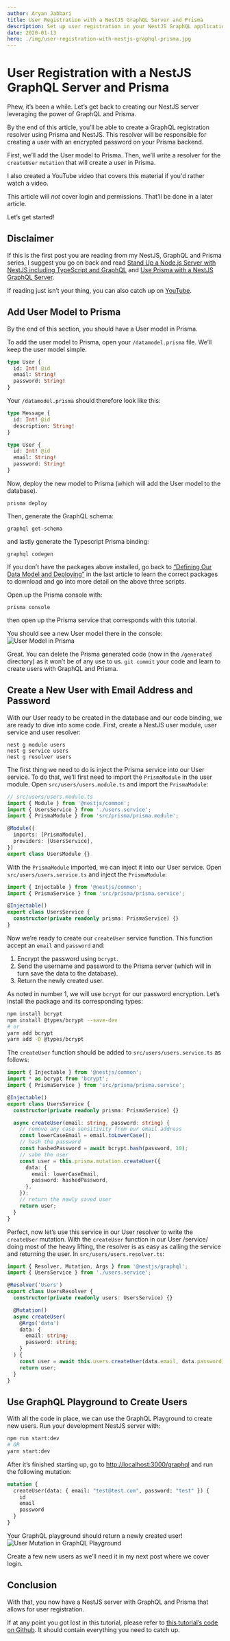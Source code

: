 ```yaml
---
author: Aryan Jabbari
title: User Registration with a NestJS GraphQL Server and Prisma
description: Set up user registration in your NestJS GraphQL application.
date: 2020-01-13
hero: ./img/user-registration-with-nestjs-graphql-prisma.jpg
---
```



# User Registration with a NestJS GraphQL Server and Prisma

Phew, it’s been a while. Let’s get back to creating our NestJS server leveraging the power of GraphQL and Prisma.

By the end of this article, you’ll be able to create a GraphQL registration resolver using Prisma and NestJS. This resolver will be responsible for creating a user with an encrypted password on your Prisma backend.

First, we’ll add the User model to Prisma. Then, we’ll write a resolver for the `createUser` `mutation` that will create a user in Prisma.

I also created a YouTube video that covers this material if you'd rather watch a video.

<StyledYouTube videoId="mXM4KqTORZU" />

This article will _not_ cover login and permissions. That’ll be done in a later article.

Let’s get started!

## Disclaimer

If this is the first post you are reading from my NestJS, GraphQL and Prisma series, I suggest you go on back and read [Stand Up a Node.js Server with NestJS including TypeScript and GraphQL](https://www.thewebdevcoach.com/Stand-Up-a-Node.js-Server-with-NestJS-including-TypeScript-and-GraphQL) and [Use Prisma with a NestJS GraphQL Server](https://www.thewebdevcoach.com/Use-Prisma-with-a-NestJS-GraphQL-Server).

If reading just isn’t your thing, you can also catch up on [YouTube](https://www.youtube.com/playlist?list=PL3cz80ehFCalIYHmDQJkgdtDFesuYIYTU).

<StyledYouTube videoId="JA7d-UUGqk0" />
<StyledYouTube videoId="J1mTfisEYdw" />

## Add User Model to Prisma

By the end of this section, you should have a User model in Prisma.

To add the user model to Prisma, open your `/datamodel.prisma` file. We’ll keep the user model simple.

```graphql
type User {
  id: Int! @id
  email: String!
  password: String!
}
```

Your `/datamodel.prisma` should therefore look like this:

```graphql
type Message {
  id: Int! @id
  description: String!
}

type User {
  id: Int! @id
  email: String!
  password: String!
}
```

Now, deploy the new model to Prisma (which will add the User model to the database).

```
prisma deploy
```

Then, generate the GraphQL schema:

```
graphql get-schema
```

and lastly generate the Typescript Prisma binding:

```
graphql codegen
```

If you don’t have the packages above installed, go back to [“Defining Our Data Model and Deploying”](https://www.thewebdevcoach.com/Use-Prisma-with-a-NestJS-GraphQL-Server#defining-our-data-model-and-deploying) in the last article to learn the correct packages to download and go into more detail on the above three scripts.

Open up the Prisma console with:

```
prisma console
```

then open up the Prisma service that corresponds with this tutorial.

You should see a new User model there in the console:
![User Model in Prisma](./img/user-model-in-prisma.png)

Great. You can delete the Prisma generated code (now in the `/generated` directory) as it won’t be of any use to us. `git commit` your code and learn to create users with GraphQL and Prisma.

## Create a New User with Email Address and Password

With our User ready to be created in the database and our code binding, we are ready to dive into some code. First, create a NestJS user module, user service and user resolver:

```
nest g module users
nest g service users
nest g resolver users
```

The first thing we need to do is inject the Prisma service into our User service. To do that, we’ll first need to import the `PrismaModule` in the user module. Open `src/users/users.module.ts` and import the `PrismaModule`:

```typescript
// src/users/users.module.ts
import { Module } from '@nestjs/common';
import { UsersService } from './users.service';
import { PrismaModule } from 'src/prisma/prisma.module';

@Module({
  imports: [PrismaModule],
  providers: [UsersService],
})
export class UsersModule {}
```

With the `PrismaModule` imported, we can inject it into our User service. Open `src/users/users.service.ts` and inject the `PrismaModule`:

```typescript
import { Injectable } from '@nestjs/common';
import { PrismaService } from 'src/prisma/prisma.service';

@Injectable()
export class UsersService {
  constructor(private readonly prisma: PrismaService) {}
}
```

Now we’re ready to create our `createUser` service function. This function accept an `email` and `password` and:

1. Encrypt the password using `bcrypt`.
2. Send the username and password to the Prisma server (which will in turn save the data to the database).
3. Return the newly created user.

As noted in number 1, we will use `bcrypt` for our password encryption. Let’s install the package and its corresponding types:

```bash
npm install bcrypt
npm install @types/bcrypt --save-dev
# or
yarn add bcrypt
yarn add -D @types/bcrypt
```

The `createUser` function should be added to `src/users/users.service.ts` as follows:

```typescript
import { Injectable } from '@nestjs/common';
import * as bcrypt from 'bcrypt';
import { PrismaService } from 'src/prisma/prisma.service';

@Injectable()
export class UsersService {
  constructor(private readonly prisma: PrismaService) {}

  async createUser(email: string, password: string) {
    // remove any case sensitivity from our email address
    const lowerCaseEmail = email.toLowerCase();
    // hash the password
    const hashedPassword = await bcrypt.hash(password, 10);
    // sabe the user
    const user = this.prisma.mutation.createUser({
      data: {
        email: lowerCaseEmail,
        password: hashedPassword,
      },
    });
    // return the newly saved user
    return user;
  }
}
```

Perfect, now let’s use this service in our User resolver to write the `createUser` mutation. With the `createUser` function in our User /service/ doing most of the heavy lifting, the resolver is as easy as calling the service and returning the user. In `src/users/users.resolver.ts`:

```typescript
import { Resolver, Mutation, Args } from '@nestjs/graphql';
import { UsersService } from './users.service';

@Resolver('Users')
export class UsersResolver {
  constructor(private readonly users: UsersService) {}

  @Mutation()
  async createUser(
    @Args('data')
    data: {
      email: string;
      password: string;
    }
  ) {
    const user = await this.users.createUser(data.email, data.password);
    return user;
  }
}
```

## Use GraphQL Playground to Create Users

With all the code in place, we can use the GraphQL Playground to create new users. Run your development NestJS server with:

```bash
npm run start:dev
# OR
yarn start:dev
```

After it’s finished starting up, go to [http://localhost:3000/graphql](http://localhost:3000/graphql) and run the following mutation:

```graphql
mutation {
  createUser(data: { email: "test@test.com", password: "test" }) {
    id
    email
    password
  }
}
```

Your GraphQL playground should return a newly created user!
![User Mutation in GraphQL Playground](./img/graphql-playground-user-mutation.png)

Create a few new users as we’ll need it in my next post where we cover login.

## Conclusion

With that, you now have a NestJS server with GraphQL and Prisma that allows for user registration.

If at any point you got lost in this tutorial, please refer to [this tutorial’s code on Github](https://github.com/AryanJ-NYC/nestjs-graphql-tutorial/tree/add-user). It should contain everything you need to catch up.

<StyledYouTube videoId="mXM4KqTORZU" />
